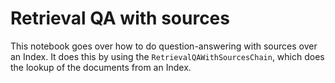 # Retrieval QA with sources

This notebook goes over how to do question-answering with sources over an Index. It does this by using the `RetrievalQAWithSourcesChain`, which does the lookup of the documents from an Index. 


<Example/>
